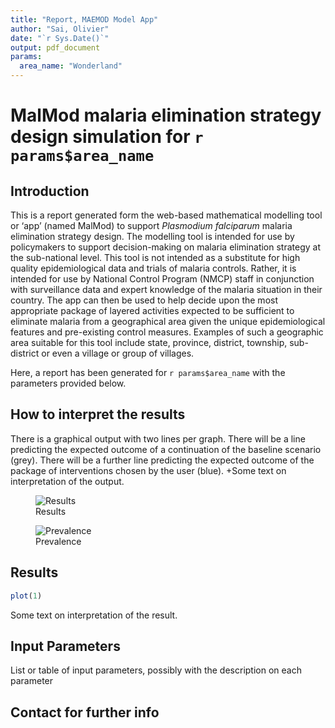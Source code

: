 ```yaml
---
title: "Report, MAEMOD Model App"
author: "Sai, Olivier"
date: "`r Sys.Date()`"
output: pdf_document
params:
  area_name: "Wonderland"
---
```


# MalMod malaria elimination strategy design simulation for `r params$area_name`


## Introduction

This is a report generated form the web-based mathematical modelling tool or ‘app’ (named MalMod) to support *Plasmodium falciparum* malaria elimination strategy design. The modelling tool is intended for use by policymakers to support decision-making on malaria elimination strategy at the sub-national level. This tool is not intended as a substitute for high quality epidemiological data and trials of malaria controls. Rather, it is intended for use by National Control Program (NMCP) staff in conjunction with surveillance data and expert knowledge of the malaria situation in their country. The app can then be used to help decide upon the most appropriate package of layered activities expected to be sufficient to eliminate malaria from a geographical area given the unique epidemiological features and pre-existing control measures. Examples of such a geographic area suitable for this tool include state, province, district, township, sub-district or even a village or group of villages.

Here, a report has been generated for `r params$area_name` with the parameters provided below.


## How to interpret the results

There is a graphical output with two lines per graph. There will be a line predicting the expected outcome of a continuation of the baseline scenario (grey). There will be a further line predicting the expected outcome of the package of interventions chosen by the user (blue).  +Some text on interpretation of the output.

<!-- https://stackoverflow.com/questions/35800883/using-image-in-r-markdown-report-downloaded-from-shiny-app -->

![Results](interpret_results.png)

![Prevalence](interpret_prevalence.png)

## Results


```r
plot(1)
```

Some text on interpretation of the result.

## Input Parameters

List or table of input parameters, possibly with the description on each parameter


## Contact for further info



